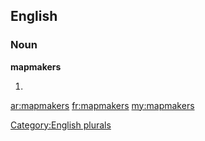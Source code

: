 ==English==

===Noun===
'''mapmakers'''

# {{plural of|[[mapmaker]]}}

[[Category:English plurals]]

[[ar:mapmakers]]
[[fr:mapmakers]]
[[my:mapmakers]]